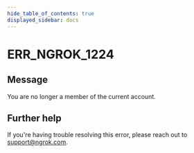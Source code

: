 ```yaml
---
hide_table_of_contents: true
displayed_sidebar: docs
---
```



# ERR_NGROK_1224

## Message

You are no longer a member of the current account.

<ErrorDetails error="err_ngrok_1224" />

## Further help

If you're having trouble resolving this error, please reach out to [support@ngrok.com](mailto:support@ngrok.com?subject=Help%20with%20ERR_NGROK_1224).
